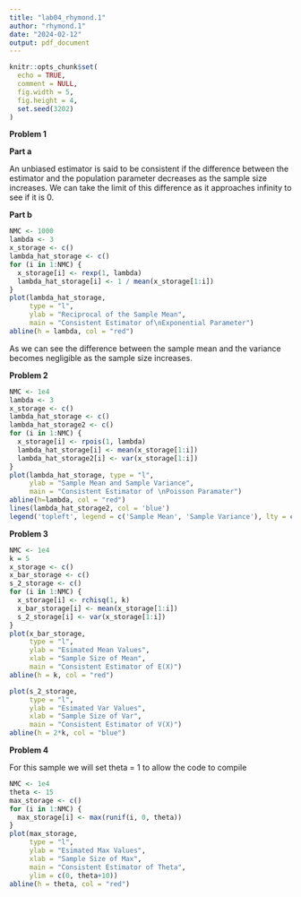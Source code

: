 ```yaml
---
title: "lab04_rhymond.1"
author: "rhymond.1"
date: "2024-02-12"
output: pdf_document
---
```


```r
knitr::opts_chunk$set(
  echo = TRUE,
  comment = NULL,
  fig.width = 5,
  fig.height = 4,
  set.seed(3202)
)

```

**Problem 1**

**Part a**

An unbiased estimator is said to be consistent if the difference between the estimator and the population parameter decreases as the sample size increases. We can take the limit of this difference as it approaches infinity to see if it is 0.

**Part b**

```r
NMC <- 1000
lambda <- 3
x_storage <- c()
lambda_hat_storage <- c()
for (i in 1:NMC) {
  x_storage[i] <- rexp(1, lambda)
  lambda_hat_storage[i] <- 1 / mean(x_storage[1:i])
}
plot(lambda_hat_storage,
     type = "l",
     ylab = "Reciprocal of the Sample Mean",
     main = "Consistent Estimator of\nExponential Parameter")
abline(h = lambda, col = "red")
```

As we can see the difference between the sample mean and the variance becomes negligible as the sample size increases.

**Problem 2**

```r
NMC <- 1e4
lambda <- 3
x_storage <- c()
lambda_hat_storage <- c()
lambda_hat_storage2 <- c()
for (i in 1:NMC) {
  x_storage[i] <- rpois(1, lambda)
  lambda_hat_storage[i] <- mean(x_storage[1:i])
  lambda_hat_storage2[i] <- var(x_storage[1:i])
}
plot(lambda_hat_storage, type = "l",
     ylab = "Sample Mean and Sample Variance",
     main = "Consistent Estimator of \nPoisson Paramater")
abline(h=lambda, col = "red")
lines(lambda_hat_storage2, col = 'blue')
legend('topleft', legend = c('Sample Mean', 'Sample Variance'), lty = c(1,1), col = c('black' , 'blue'), cex = .5)
```


**Problem 3**

```r
NMC <- 1e4
k = 5
x_storage <- c()
x_bar_storage <- c()
s_2_storage <- c()
for (i in 1:NMC) {
  x_storage[i] <- rchisq(1, k)
  x_bar_storage[i] <- mean(x_storage[1:i])
  s_2_storage[i] <- var(x_storage[1:i])
}
plot(x_bar_storage,
     type = "l",
     ylab = "Esimated Mean Values",
     xlab = "Sample Size of Mean",
     main = "Consistent Estimator of E(X)")
abline(h = k, col = "red")

plot(s_2_storage,
     type = "l",
     ylab = "Esimated Var Values",
     xlab = "Sample Size of Var",
     main = "Consistent Estimator of V(X)")
abline(h = 2*k, col = "blue")
```


**Problem 4**

For this sample we will set theta = 1 to allow the code to compile
```r
NMC <- 1e4
theta <- 15
max_storage <- c()
for (i in 1:NMC) {
  max_storage[i] <- max(runif(i, 0, theta))
}
plot(max_storage,
     type = "l",
     ylab = "Esimated Max Values",
     xlab = "Sample Size of Max",
     main = "Consistent Estimator of Theta",
     ylim = c(0, theta+10))
abline(h = theta, col = "red")
```

